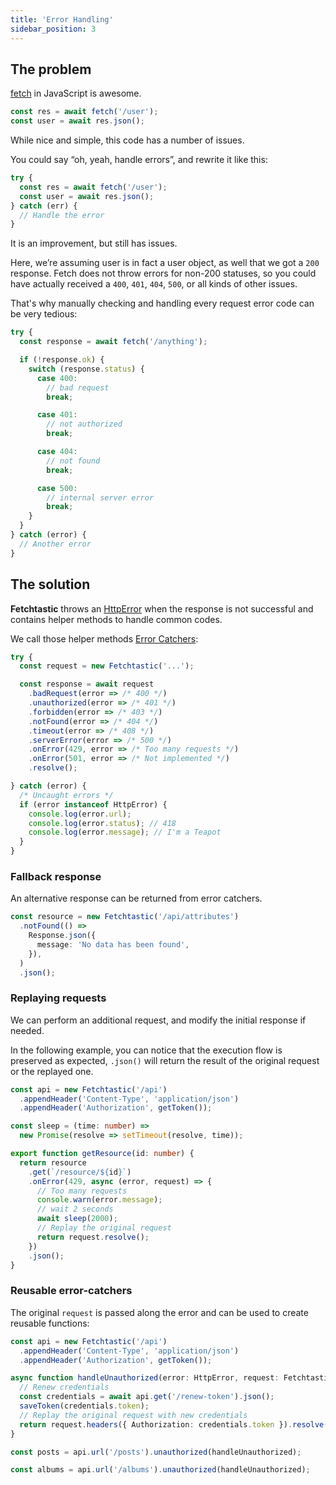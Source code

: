 ```yaml
---
title: 'Error Handling'
sidebar_position: 3
---
```


## The problem

[fetch](https://developer.mozilla.org/en-US/docs/Web/API/Fetch_API) in
JavaScript is awesome.

```typescript
const res = await fetch('/user');
const user = await res.json();
```

While nice and simple, this code has a number of issues.

You could say “oh, yeah, handle errors”, and rewrite it like this:

```typescript
try {
  const res = await fetch('/user');
  const user = await res.json();
} catch (err) {
  // Handle the error
}
```

It is an improvement, but still has issues.

Here, we’re assuming user is in fact a user object, as well that we got a `200`
response. Fetch does not throw errors for non-200 statuses, so you could have
actually received a `400`, `401`, `404`, `500`, or all kinds of other issues.

That's why manually checking and handling every request error code can be very
tedious:

```typescript
try {
  const response = await fetch('/anything');

  if (!response.ok) {
    switch (response.status) {
      case 400:
        // bad request
        break;

      case 401:
        // not authorized
        break;

      case 404:
        // not found
        break;

      case 500:
        // internal server error
        break;
    }
  }
} catch (error) {
  // Another error
}
```

## The solution

**Fetchtastic** throws an [HttpError](/reference/http-error) when the response
is not successful and contains helper methods to handle common codes.

We call those helper methods
[Error Catchers](/reference/fetchtastic#error-catchers):

```typescript
try {
  const request = new Fetchtastic('...');

  const response = await request
    .badRequest(error => /* 400 */)
    .unauthorized(error => /* 401 */)
    .forbidden(error => /* 403 */)
    .notFound(error => /* 404 */)
    .timeout(error => /* 408 */)
    .serverError(error => /* 500 */)
    .onError(429, error => /* Too many requests */)
    .onError(501, error => /* Not implemented */)
    .resolve();

} catch (error) {
  /* Uncaught errors */
  if (error instanceof HttpError) {
    console.log(error.url);
    console.log(error.status); // 418
    console.log(error.message); // I'm a Teapot
  }
}
```

### Fallback response

An alternative response can be returned from error catchers.

```typescript
const resource = new Fetchtastic('/api/attributes')
  .notFound(() =>
    Response.json({
      message: 'No data has been found',
    }),
  )
  .json();
```

### Replaying requests

We can perform an additional request, and modify the initial response if needed.

In the following example, you can notice that the execution flow is preserved as
expected, `.json()` will return the result of the original request or the
replayed one.

```typescript
const api = new Fetchtastic('/api')
  .appendHeader('Content-Type', 'application/json')
  .appendHeader('Authorization', getToken());

const sleep = (time: number) =>
  new Promise(resolve => setTimeout(resolve, time));

export function getResource(id: number) {
  return resource
    .get(`/resource/${id}`)
    .onError(429, async (error, request) => {
      // Too many requests
      console.warn(error.message);
      // wait 2 seconds
      await sleep(2000);
      // Replay the original request
      return request.resolve();
    })
    .json();
}
```

### Reusable error-catchers

The original `request` is passed along the error and can be used to create
reusable functions:

```typescript
const api = new Fetchtastic('/api')
  .appendHeader('Content-Type', 'application/json')
  .appendHeader('Authorization', getToken());

async function handleUnauthorized(error: HttpError, request: Fetchtastic) {
  // Renew credentials
  const credentials = await api.get('/renew-token').json();
  saveToken(credentials.token);
  // Replay the original request with new credentials
  return request.headers({ Authorization: credentials.token }).resolve();
}

const posts = api.url('/posts').unauthorized(handleUnauthorized);

const albums = api.url('/albums').unauthorized(handleUnauthorized);
```

